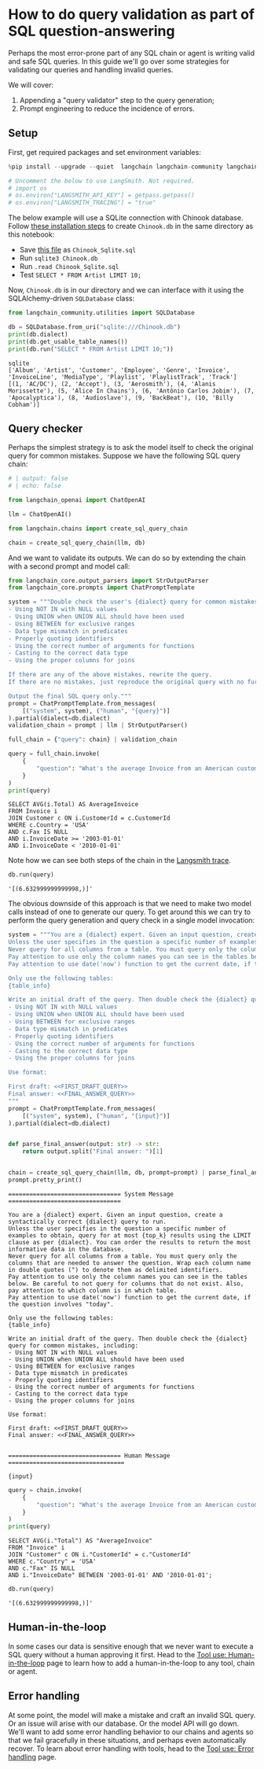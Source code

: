 # How to do query validation as part of SQL question-answering

Perhaps the most error-prone part of any SQL chain or agent is writing valid and safe SQL queries. In this guide we'll go over some strategies for validating our queries and handling invalid queries.

We will cover: 

1. Appending a "query validator" step to the query generation;
2. Prompt engineering to reduce the incidence of errors.

## Setup

First, get required packages and set environment variables:


```python
%pip install --upgrade --quiet  langchain langchain-community langchain-openai
```


```python
# Uncomment the below to use LangSmith. Not required.
# import os
# os.environ["LANGSMITH_API_KEY"] = getpass.getpass()
# os.environ["LANGSMITH_TRACING"] = "true"
```

The below example will use a SQLite connection with Chinook database. Follow [these installation steps](https://database.guide/2-sample-databases-sqlite/) to create `Chinook.db` in the same directory as this notebook:

* Save [this file](https://raw.githubusercontent.com/lerocha/chinook-database/master/ChinookDatabase/DataSources/Chinook_Sqlite.sql) as `Chinook_Sqlite.sql`
* Run `sqlite3 Chinook.db`
* Run `.read Chinook_Sqlite.sql`
* Test `SELECT * FROM Artist LIMIT 10;`

Now, `Chinook.db` is in our directory and we can interface with it using the SQLAlchemy-driven `SQLDatabase` class:


```python
from langchain_community.utilities import SQLDatabase

db = SQLDatabase.from_uri("sqlite:///Chinook.db")
print(db.dialect)
print(db.get_usable_table_names())
print(db.run("SELECT * FROM Artist LIMIT 10;"))
```
```output
sqlite
['Album', 'Artist', 'Customer', 'Employee', 'Genre', 'Invoice', 'InvoiceLine', 'MediaType', 'Playlist', 'PlaylistTrack', 'Track']
[(1, 'AC/DC'), (2, 'Accept'), (3, 'Aerosmith'), (4, 'Alanis Morissette'), (5, 'Alice In Chains'), (6, 'Antônio Carlos Jobim'), (7, 'Apocalyptica'), (8, 'Audioslave'), (9, 'BackBeat'), (10, 'Billy Cobham')]
```
## Query checker

Perhaps the simplest strategy is to ask the model itself to check the original query for common mistakes. Suppose we have the following SQL query chain:

<ChatModelTabs customVarName="llm" />



```python
# | output: false
# | echo: false

from langchain_openai import ChatOpenAI

llm = ChatOpenAI()
```


```python
from langchain.chains import create_sql_query_chain

chain = create_sql_query_chain(llm, db)
```

And we want to validate its outputs. We can do so by extending the chain with a second prompt and model call:


```python
from langchain_core.output_parsers import StrOutputParser
from langchain_core.prompts import ChatPromptTemplate

system = """Double check the user's {dialect} query for common mistakes, including:
- Using NOT IN with NULL values
- Using UNION when UNION ALL should have been used
- Using BETWEEN for exclusive ranges
- Data type mismatch in predicates
- Properly quoting identifiers
- Using the correct number of arguments for functions
- Casting to the correct data type
- Using the proper columns for joins

If there are any of the above mistakes, rewrite the query.
If there are no mistakes, just reproduce the original query with no further commentary.

Output the final SQL query only."""
prompt = ChatPromptTemplate.from_messages(
    [("system", system), ("human", "{query}")]
).partial(dialect=db.dialect)
validation_chain = prompt | llm | StrOutputParser()

full_chain = {"query": chain} | validation_chain
```


```python
query = full_chain.invoke(
    {
        "question": "What's the average Invoice from an American customer whose Fax is missing since 2003 but before 2010"
    }
)
print(query)
```
```output
SELECT AVG(i.Total) AS AverageInvoice
FROM Invoice i
JOIN Customer c ON i.CustomerId = c.CustomerId
WHERE c.Country = 'USA'
AND c.Fax IS NULL
AND i.InvoiceDate >= '2003-01-01' 
AND i.InvoiceDate < '2010-01-01'
```
Note how we can see both steps of the chain in the [Langsmith trace](https://smith.langchain.com/public/8a743295-a57c-4e4c-8625-bc7e36af9d74/r).


```python
db.run(query)
```



```output
'[(6.632999999999998,)]'
```


The obvious downside of this approach is that we need to make two model calls instead of one to generate our query. To get around this we can try to perform the query generation and query check in a single model invocation:


```python
system = """You are a {dialect} expert. Given an input question, create a syntactically correct {dialect} query to run.
Unless the user specifies in the question a specific number of examples to obtain, query for at most {top_k} results using the LIMIT clause as per {dialect}. You can order the results to return the most informative data in the database.
Never query for all columns from a table. You must query only the columns that are needed to answer the question. Wrap each column name in double quotes (") to denote them as delimited identifiers.
Pay attention to use only the column names you can see in the tables below. Be careful to not query for columns that do not exist. Also, pay attention to which column is in which table.
Pay attention to use date('now') function to get the current date, if the question involves "today".

Only use the following tables:
{table_info}

Write an initial draft of the query. Then double check the {dialect} query for common mistakes, including:
- Using NOT IN with NULL values
- Using UNION when UNION ALL should have been used
- Using BETWEEN for exclusive ranges
- Data type mismatch in predicates
- Properly quoting identifiers
- Using the correct number of arguments for functions
- Casting to the correct data type
- Using the proper columns for joins

Use format:

First draft: <<FIRST_DRAFT_QUERY>>
Final answer: <<FINAL_ANSWER_QUERY>>
"""
prompt = ChatPromptTemplate.from_messages(
    [("system", system), ("human", "{input}")]
).partial(dialect=db.dialect)


def parse_final_answer(output: str) -> str:
    return output.split("Final answer: ")[1]


chain = create_sql_query_chain(llm, db, prompt=prompt) | parse_final_answer
prompt.pretty_print()
```
```output
================================ System Message ================================

You are a {dialect} expert. Given an input question, create a syntactically correct {dialect} query to run.
Unless the user specifies in the question a specific number of examples to obtain, query for at most {top_k} results using the LIMIT clause as per {dialect}. You can order the results to return the most informative data in the database.
Never query for all columns from a table. You must query only the columns that are needed to answer the question. Wrap each column name in double quotes (") to denote them as delimited identifiers.
Pay attention to use only the column names you can see in the tables below. Be careful to not query for columns that do not exist. Also, pay attention to which column is in which table.
Pay attention to use date('now') function to get the current date, if the question involves "today".

Only use the following tables:
{table_info}

Write an initial draft of the query. Then double check the {dialect} query for common mistakes, including:
- Using NOT IN with NULL values
- Using UNION when UNION ALL should have been used
- Using BETWEEN for exclusive ranges
- Data type mismatch in predicates
- Properly quoting identifiers
- Using the correct number of arguments for functions
- Casting to the correct data type
- Using the proper columns for joins

Use format:

First draft: <<FIRST_DRAFT_QUERY>>
Final answer: <<FINAL_ANSWER_QUERY>>


================================ Human Message =================================

{input}
```

```python
query = chain.invoke(
    {
        "question": "What's the average Invoice from an American customer whose Fax is missing since 2003 but before 2010"
    }
)
print(query)
```
```output
SELECT AVG(i."Total") AS "AverageInvoice"
FROM "Invoice" i
JOIN "Customer" c ON i."CustomerId" = c."CustomerId"
WHERE c."Country" = 'USA'
AND c."Fax" IS NULL
AND i."InvoiceDate" BETWEEN '2003-01-01' AND '2010-01-01';
```

```python
db.run(query)
```



```output
'[(6.632999999999998,)]'
```


## Human-in-the-loop

In some cases our data is sensitive enough that we never want to execute a SQL query without a human approving it first. Head to the [Tool use: Human-in-the-loop](/oss/javascript/how-to/tools_human) page to learn how to add a human-in-the-loop to any tool, chain or agent.

## Error handling

At some point, the model will make a mistake and craft an invalid SQL query. Or an issue will arise with our database. Or the model API will go down. We'll want to add some error handling behavior to our chains and agents so that we fail gracefully in these situations, and perhaps even automatically recover. To learn about error handling with tools, head to the [Tool use: Error handling](/oss/javascript/how-to/tools_error) page.

